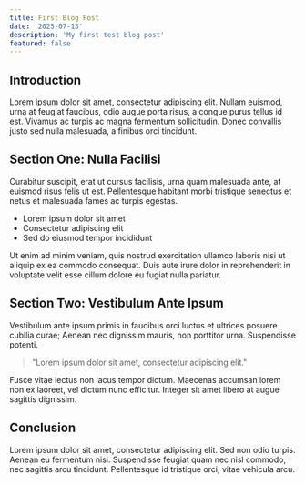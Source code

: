 ---
title: First Blog Post
date: '2025-07-13'
description: 'My first test blog post'
featured: false
---

## Introduction

Lorem ipsum dolor sit amet, consectetur adipiscing elit. Nullam euismod, urna at feugiat faucibus, odio augue porta risus, a congue purus tellus id est. Vivamus ac turpis ac magna fermentum sollicitudin. Donec convallis justo sed nulla malesuada, a finibus orci tincidunt.

## Section One: Nulla Facilisi

Curabitur suscipit, erat ut cursus facilisis, urna quam malesuada ante, at euismod risus felis ut est. Pellentesque habitant morbi tristique senectus et netus et malesuada fames ac turpis egestas.

- Lorem ipsum dolor sit amet
- Consectetur adipiscing elit
- Sed do eiusmod tempor incididunt

Ut enim ad minim veniam, quis nostrud exercitation ullamco laboris nisi ut aliquip ex ea commodo consequat. Duis aute irure dolor in reprehenderit in voluptate velit esse cillum dolore eu fugiat nulla pariatur.

## Section Two: Vestibulum Ante Ipsum

Vestibulum ante ipsum primis in faucibus orci luctus et ultrices posuere cubilia curae; Aenean nec dignissim mauris, non porttitor urna. Suspendisse potenti.

> "Lorem ipsum dolor sit amet, consectetur adipiscing elit."

Fusce vitae lectus non lacus tempor dictum. Maecenas accumsan lorem non ex laoreet, vel dictum nunc efficitur. Integer sit amet libero at augue sagittis dignissim.

## Conclusion

Lorem ipsum dolor sit amet, consectetur adipiscing elit. Sed non odio turpis. Aenean eu fermentum nisi. Suspendisse feugiat quam nec nisl commodo, nec sagittis arcu tincidunt. Pellentesque id tristique orci, vitae vehicula arcu.

